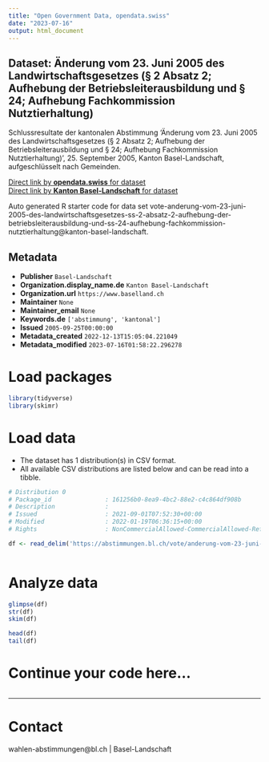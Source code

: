 ```yaml
---
title: "Open Government Data, opendata.swiss"
date: "2023-07-16"
output: html_document
---
```


## Dataset: Änderung vom 23. Juni 2005 des Landwirtschaftsgesetzes (§ 2 Absatz 2; Aufhebung der Betriebsleiterausbildung und § 24; Aufhebung Fachkommission Nutztierhaltung)

Schlussresultate der kantonalen Abstimmung 'Änderung vom 23. Juni 2005 des Landwirtschaftsgesetzes (§ 2 Absatz 2; Aufhebung der Betriebsleiterausbildung und § 24; Aufhebung Fachkommission Nutztierhaltung)', 25. September 2005, Kanton Basel-Landschaft, aufgeschlüsselt nach Gemeinden.

[Direct link by **opendata.swiss** for dataset](https://opendata.swiss/de/dataset/anderung-vom-23-juni-2005-des-landwirtschaftsgesetzes-2-absatz-2-aufhebung-der-betriebsleiterau)<br>
[Direct link by **Kanton Basel-Landschaft** for dataset](https://abstimmungen.bl.ch/vote/anderung-vom-23-juni-2005-des-landwirtschaftsgesetzes-ss-2-absatz-2-aufhebung-der-betriebsleiterausbildung-und-ss-24-aufhebung-fachkommission-nutztierhaltung/data)

Auto generated R starter code for data set vote-anderung-vom-23-juni-2005-des-landwirtschaftsgesetzes-ss-2-absatz-2-aufhebung-der-betriebsleiterausbildung-und-ss-24-aufhebung-fachkommission-nutztierhaltung@kanton-basel-landschaft.

## Metadata

- **Publisher** `Basel-Landschaft`
- **Organization.display_name.de** `Kanton Basel-Landschaft`
- **Organization.url** `https://www.baselland.ch`
- **Maintainer** `None`
- **Maintainer_email** `None`
- **Keywords.de** `['abstimmung', 'kantonal']`
- **Issued** `2005-09-25T00:00:00`
- **Metadata_created** `2022-12-13T15:05:04.221049`
- **Metadata_modified** `2023-07-16T01:58:22.296278`


# Load packages

```r

library(tidyverse)
library(skimr)

```

# Load data

-   The dataset has 1 distribution(s) in CSV format.
-   All available CSV distributions are listed below and can be read into a tibble.

```r

# Distribution 0
# Package_id               : 161256b0-8ea9-4bc2-88e2-c4c864df908b
# Description              : 
# Issued                   : 2021-09-01T07:52:30+00:00
# Modified                 : 2022-01-19T06:36:15+00:00
# Rights                   : NonCommercialAllowed-CommercialAllowed-ReferenceRequired

df <- read_delim('https://abstimmungen.bl.ch/vote/anderung-vom-23-juni-2005-des-landwirtschaftsgesetzes-ss-2-absatz-2-aufhebung-der-betriebsleiterausbildung-und-ss-24-aufhebung-fachkommission-nutztierhaltung/data-csv')



```

# Analyze data

```r

glimpse(df)
str(df)
skim(df)

head(df)
tail(df)

```

# Continue your code here...

```r

```

------------------------------------------------------------------------

# Contact

wahlen-abstimmungen@bl.ch | Basel-Landschaft
